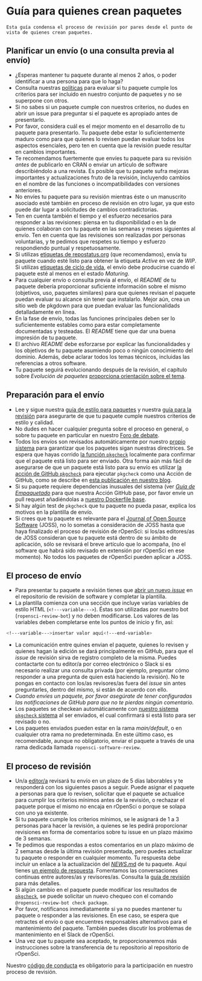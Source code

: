 # Guía para quienes crean paquetes {#authors-guide}

```block
Esta guía condensa el proceso de revisión por pares desde el punto de vista de quienes crean paquetes. 
```

## Planificar un envío (o una consulta previa al envío)

-   ¿Esperas mantener tu paquete durante al menos 2 años, o poder identificar a una persona para que lo haga?
-   Consulta nuestras [políticas](#policies) para evaluar si tu paquete cumple los criterios para ser incluido en nuestro conjunto de paquetes y no se superpone con otros.
-   Si no sabes si un paquete cumple con nuestros criterios, no dudes en abrir un issue para preguntar si el paquete es apropiado antes de presentarlo.
-   Por favor, considera cuál es el mejor momento en el desarrollo de tu paquete para presentarlo. Tu paquete debe estar lo suficientemente maduro como para que quienes lo revisen puedan evaluar todos los aspectos esenciales, pero ten en cuenta que la revisión puede resultar en cambios importantes.
-   Te recomendamos fuertemente que envíes tu paquete para su revisión *antes* de publicarlo en CRAN o enviar un artículo de software describiéndolo a una revista. Es posible que tu paquete sufra mejoras importantes y actualizaciones fruto de la revisión, incluyendo cambios en el nombre de las funciones o incompatibilidades con versiones anteriores.
-   No envíes tu paquete para su revisión mientras éste o un manuscrito asociado esté también en proceso de revisión en otro lugar, ya que esto puede dar lugar a solicitudes de cambios contradictorias.
-   Ten en cuenta también el tiempo y el esfuerzo necesarios para responder a las revisiones: piensa en tu disponibilidad o en la de quienes colaboran con tu paquete en las semanas y meses siguientes al envío. Ten en cuenta que las revisiones son realizadas por personas voluntarias, y te pedimos que respetes su tiempo y esfuerzo respondiendo puntual y respetuosamente.
-   Si utilizas [etiquetas de repostatus.org](https://www.repostatus.org/) (que recomendamos), envía tu paquete cuando esté listo para obtener la etiqueta *Active* en vez de *WIP*. Si utilizas [etiquetas de ciclo de vida](https://www.tidyverse.org/lifecycle/), el envío debe producirse cuando el paquete esté al menos en el estado *Maturing*.
-   Para cualquier envío o consulta previa al envío, el *README* de tu paquete debería proporcionar suficiente información sobre el mismo (objetivos, uso, paquetes similares) para que quienes revisan el paquete puedan evaluar su alcance sin tener que instalarlo. Mejor aún, crea un sitio web de pkgdown para que puedan evaluar las funcionalidads detalladamente en línea.
-   En la fase de envío, todas las funciones principales deben ser lo suficientemente estables como para estar completamente documentadas y testeadas. El *README* tiene que dar una buena impresión de tu paquete.
-   El archivo *README* debe esforzarse por explicar las funcionalidades y los objetivos de tu paquete asumiendo poco o ningún conocimiento del dominio. Además, debe aclarar todos los temas técnicos, incluidas las referencias a otros software.
-   Tu paquete seguirá evolucionando después de la revisión, el capítulo sobre *Evolución de paquetes* [proporciona orientación sobre el tema](#evolution).

## Preparación para el envío

-   Lee y sigue nuestra [guía de estilo para paquetes](#building) y nuestra [guía para la revisión](#preparereview) para asegurarte de que tu paquete cumple nuestros criterios de estilo y calidad.
-   No dudes en hacer cualquier pregunta sobre el proceso en general, o sobre tu paquete en particular en nuestro [Foro de debate](https://discuss.ropensci.org).
-   Todos los envíos son revisados automáticamente por nuestro [propio sistema](https://docs.ropensci.org/pkgcheck/) para garantizar que los paquetes sigan nuestras directrices. Se espera que hayas corrido [la función `pkgcheck`](https://docs.ropensci.org/pkgcheck/reference/pkgcheck.html) localmente para confirmar que el paquete está listo para ser enviado. Otra forma aún más fácil de asegurarse de que un paquete está listo para su envío es utilizar [la acción de GitHub `pkgcheck`](https://github.com/ropensci-review-tools/pkgcheck-action) para ejecutar `pkgcheck` como una Acción de GitHub, como se describe en [esta publicación en nuestro blog](https://ropensci.org/blog/2022/02/01/pkgcheck-action/).
-   Si su paquete requiere dependencias inusuales del sistema (ver [*Guía de Empaquetado*](#pkgdependencies) para que nuestra Acción GitHub pase, por favor envíe un pull request añadiéndolas a [nuestro Dockerfile base](https://github.com/ropensci-review-tools/pkgcheck/blob/main/Dockerfile).
-   Si hay algún test de `pkgcheck` que tu paquete no pueda pasar, explica los motivos en la plantilla de envío.
-   Si crees que tu paquete es relevante para el [Journal of Open Source Software](https://joss.theoj.org/) (JOSS), no lo sometas a consideración de JOSS hasta que haya finalizado el proceso de revisión de rOpenSci: si los/as editores/as de JOSS consideran que tu paquete está dentro de su ámbito de aplicación, sólo se revisará el breve artículo que lo acompaña, (no el software que habrá sido revisado en extensión por rOpenSci en ese momento). No todos los paquetes de rOpenSci pueden aplicar a JOSS.

## El proceso de envío

-   Para presentar tu paquete a revisión tienes que [abrir un nuevo *issue*](https://github.com/ropensci/software-review/issues/new/choose) en el repositorio de revisión de software y completar la plantilla.
-   La plantilla comienza con una sección que incluye varias variables de estilo HTML (`<!---variable--->`). Éstas son utilizadas por nuestro bot (`ropensci-review-bot`) y no deben modificarse. Los valores de las variables deben completarse ente los puntos de inicio y fin, así:

```bash
<!---variable--->insertar valor aquí<!---end-variable>
```

-   La comunicación entre quines envian el paquete, quienes lo revisen y quienes hagan la edición se dará principalmente en GitHub, para que el *issue* de revisión sirva de registro completo de la misma. Puedes contactarte con tu editor/a por correo electrónico o Slack si es necesario realizar una consulta privada (por ejemplo, preguntar cómo responder a una pregunta de quien está haciendo la revisión). No te pongas en contacto con los/as revisores/as fuera del *issue* sin antes preguntarles, dentro del mismo, si están de acuerdo con ello.
-   *Cuando envíes un paquete, por favor asegúrate de tener configuradas las notificaciones de GitHub para que no te pierdas ningún comentario.*
-   Los paquetes se checkean automáticamente con [nuestro sistema `pkgcheck` sistema](https://docs.ropensci.org/pkgcheck) al ser enviados, el cual confirmará si está listo para ser revisado o no.
-   Los paquetes enviados pueden estar en la rama _main/default_, o en cualquier otra rama no predeterminada. En este último caso, es recomendable, aunque no obligatorio, enviar el paquete a través de una rama dedicada llamada `ropensci-software-review`.

## El proceso de revisión

-   Un/a [editor/a](#editors) revisará tu envío en un plazo de 5 días laborables y te responderá con los siguientes pasos a seguir. Puede asignar el paquete a personas para que lo revisen, solicitar que el paquete se actualice para cumplir los criterios mínimos antes de la revisión, o rechazar el paquete porque el mismo no encaja en rOpenSci o porque se solapa con uno ya existente.
-   Si tu paquete cumple los criterios mínimos, se le asignará de 1 a 3 personas para hacer la revisión, a quienes se les pedirá proporcionar revisiones en forma de comentarios sobre tu issue en un plazo máximo de 3 semanas.
-   Te pedimos que respondas a estos comentarios en un plazo máximo de 2 semanas desde la última revisión presentada, pero puedes actualizar tu paquete o responder en cualquier momento. Tu respuesta debe incluir un enlace a la actualización del [*NEWS.m*d](#news) de tu paquete. Aquí tienes [un ejemplo de respuesta](https://github.com/ropensci/software-review/issues/160#issuecomment-355043656). Fomentamos las conversaciones continuas entre autores/as y revisores/as. Consulta la [guía de revisión](#reviewerguide) para más detalles.
-   Si algún cambio en el paquete puede modificar los resultados de [`pkgcheck`](https://docs.ropensci.org/pkgcheck), se puede solicitar un nuevo chequeo con el comando `@ropensci-review-bot check package`.
-   Por favor, notifícanos inmediatamente si ya no puedes mantener tu paquete o responder a las revisiones. En ese caso, se espera que retractes el envío o que encuentres responsables alternativos para el mantenimiento del paquete. También puedes discutir los problemas de mantenimiento en el Slack de rOpenSci.
-   Una vez que tu paquete sea aceptado, te proporcionaremos más instrucciones sobre la transferencia de tu repositorio al repositorio de rOpenSci.

Nuestro [código de conducta](#code-of-conduct) es obligatorio para la participación en nuestro proceso de revisión.
